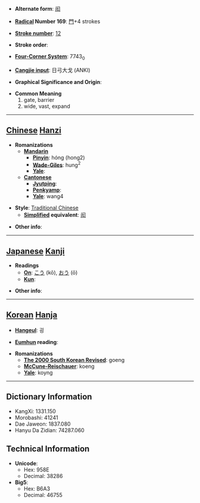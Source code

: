 * '''Alternate form''': [[闳]]

* '''[[Wiktionary:Chinese radical index| Radical]] Number 169''': [[Wiktionary:Chinese radical index 門|門]]+4 strokes

* '''[[Wiktionary:Chinese total strokes index|Stroke number]]''': [[Wiktionary:Chinese total strokes index 12|12]]

* '''Stroke order''': 

* '''[[Wiktionary:Chinese four corner index|Four-Corner System]]''': 7743<sub>0</sub>

* '''[[Wiktionary:Chinese Cangjie index|Cangjie input]]''': 日弓大戈 (ANKI)

* '''Graphical Significance and Origin''': 

* '''Common Meaning'''
*#gate, barrier
*# wide, vast, expand


----

== [[Chinese]] [[Hanzi]] ==

* '''Romanizations'''
** '''[[Mandarin]]'''
*** '''[[Pinyin]]''': hóng (hong2)
*** '''[[Wade-Giles]]''': hung<sup>2</sup>
*** '''[[Yale]]''': 
** '''[[Cantonese]]'''
*** '''[[Jyutping]]''':
*** '''[[Penkyamp]]''': 
*** '''[[Yale]]''': wang4

* '''Style''': [[Traditional Chinese]] 
** '''[[Simplified Chinese|Simplified]] equivalent''': [[闳]]

* '''Other info''': 

----

== [[Japanese]] [[Kanji]] ==

* '''Readings'''
** '''[[On]]''': [[こう]] (kō), [[おう]] (ō)
** '''[[Kun]]''': 

* '''Other info''':  

----

== [[Korean]] [[Hanja]] ==

* '''[[Hangeul]]''': 굉

* '''[[Eumhun]] reading''': 

* '''Romanizations'''
** '''[[The 2000 South Korean Revised Romanization|The 2000 South Korean Revised]]''': goeng
** '''[[McCune-Reischauer]]''': koeng
** '''[[Yale]]''': koyng

----

== Dictionary Information ==

* KangXi: 1331.150
* Morobashi: 41241
* Dae Jaweon: 1837.080
* Hanyu Da Zidian: 74287.060

== Technical Information ==

* '''Unicode''':
** Hex: 958E
** Decimal: 38286
* '''Big5''':
** Hex: B6A3
** Decimal: 46755